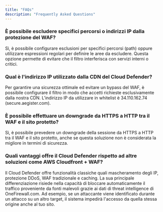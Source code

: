 ```yaml
---
title: "FAQs"
description: "Frequently Asked Questions"
---
```


### È possibile escludere specifici percorsi o indirizzi IP dalla protezione del WAF?

Sì, è possibile configurare esclusioni per specifici percorsi (path) oppure utilizzare espressioni regolari per definire le aree da escludere. Questa opzione permette di evitare che il filtro interferisca con servizi interni o critici.

### Qual è l'indirizzo IP utilizzato dalla CDN del Cloud Defender?

Per garantire una sicurezza ottimale ed evitare un bypass del WAF, è possibile configurare il filtro in modo che accetti richieste esclusivamente dalla nostra CDN. L'indirizzo IP da utilizzare in whitelist è 34.110.162.74 (secure.aegister.com).

### È possibile effettuare un downgrade da HTTPS a HTTP tra il WAF e il sito protetto?

Sì, è possibile prevedere un downgrade della sessione da HTTPS a HTTP tra il WAF e il sito protetto, anche se questa soluzione non è considerata la migliore in termini di sicurezza.

### Quali vantaggi offre il Cloud Defender rispetto ad altre soluzioni come AWS Cloudfront + WAF?

Il Cloud Defender offre funzionalità classiche quali mascheramento degli IP, protezione DDoS, WAF tradizionale e caching. La sua principale differenziazione risiede nella capacità di bloccare automaticamente il traffico proveniente da fonti malevoli grazie ai dati di threat intelligence di OneFirewall.com. Ad esempio, se un attaccante viene identificato durante un attacco su un altro target, il sistema impedirà l'accesso da quella stessa origine anche al tuo sito.